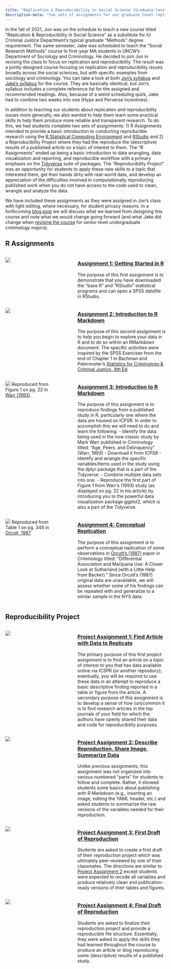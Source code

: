 ```yaml
---
title: "Replication & Reproducibility in Social Science (Graduate-level)"
description-meta: "Two sets of assignments for our graduate level replication and reproducibility coure. First, are 'R Assignments' intended to provide a basic introduction to conducting reproducible research using the R Statistical Computing Environment and RStudio. Second, is a 'Reproducibility' Project' where students reproduce the (descriptive) results of a published article on a topic of interest to them."
---
```


In the fall of 2021, Jon was on the schedule to teach a new course titled "Replication & Reproducibility in Social Science" as a substitute for IU Criminal Justice Department's typical graduate "Methods" degree requirement. The same semester, Jake was scheduled to teach the "Social Research Methods" course to first-year MA students in UNCW's Department of Sociology and Criminology. He decided to join Jon in revising the class to focus on replication and reproducibility. The result was a jointly designed course focusing on replication and reproducibility issues broadly across the social sciences, but with specific examples from sociology and criminology. You can take a look at both [Jon's syllabus]() and [Jake's syllabus]() for the course. They are basically identical, but Jon's syllabus includes a complete reference list for the assigned and recommended readings. Also, because of a weird scheduling quirk, Jake had to combine two weeks into one (Hype and Perverse Incentives).  

In addition to teaching our students about replication and reproducibility issues more generally, we also wanted to help them learn some practical skills to help them produce more reliable and transparent research. To do this, we had students complete two sets of assignments: 1) R Assignments intended to provide a basic introduction to conducting reproducible research using the [R Statistical Computing Environment](https://www.r-project.org/) and [RStudio](https://posit.co/products/open-source/rstudio/) and 2) a Reproducibility Project where they had the reproduce the (descriptive) results of a published article on a topic of interest to them. The "R Assignments" ended up being a basic introduction to data wrangling, data visualization and reporting, and reproducible workflow with a primary emphasis on the [Tidyverse](https://www.tidyverse.org/) suite of packages. The "Reproducibility Project" was an opportunity for students to apply these new skills to a topic that interested them, get their hands dirty with real-world data, and develop an appreciation of the difficulties involved in computationally reproducing published work when you do not have access to the code used to clean, wrangle and analyze the data. 

We have included these assignments as they were assigned in Jon's class with light editing, where necessary, for student privacy reasons. In a forthcoming [blog post]() we will discuss what we learned from designing this course and note what we would change going forward (and what Jake did change when [revising the course]() for senior-level undergraduate criminology majors). 

## R Assignments
:::: columns

::: {.column width="35%"}
![](images/Assign1_SS_Rstudio_Global_Options.png)
:::

::: {.column width="5%"}
:::

::: {.column width="60%"}
### [Assignment 1: Getting Started in R](r-assignments/R_Assign1_RRStudio_Brauer_Public.html)
The purpose of this first assignment is to demonstrate that you have downloaded the “base R” and “RStudio” statistical programs and can open a SPSS datafile in RStudio.
:::
::::

:::: columns
::: {.column width="35%"}
![](images/Assign2_SS7_Rstudio2.jpg)
:::

::: {.column width="5%"}
:::

::: {.column width="60%"}
### [Assignment 2: Introduction to R Markdown](r-assignments/R_Assign2_RMarkdown_Brauer.html)
The purpose of this second assignment is to help you begin to explore your data in R and to do so within an RMarkdown document. The specific activities were inspired by the SPSS Exercises from the end of Chapter 1 in Bachman and Paternoster’s [Statistics for Criminology & Criminal Justice, 4th Ed](https://edge.sagepub.com/bachmansccj4e).
:::
::::

:::: columns

::: {.column width="35%"}
![](images/Assign3_SS10_Warr_Fig1p22.jpg)
Reproduced from Figure 1 on pg. 22 in [Warr (1993)](https://doi.org/10.1111/j.1745-9125.1993.tb01120.x).
:::

::: {.column width="5%"}
:::

::: {.column width="60%"}
### [Assignment 3: Introduction to R Markdown](r-assignments/R_Assign3_ICPSR_ReprodFig_Brauer.html)
The purpose of this assignment is to reproduce findings from a published study in R, particularly one where the data are housed on ICPSR. In order to accomplish this we will need to do and learn the following:
  - Identify the data being used in the now classic study by Mark Warr published in Criminology titled: “Age, Peers, and Delinquency” (Warr, 1993)
  - Download it from ICPSR
  - Identify and wrangle the specific variables/items used in the study using the dplyr package that is a part of the Tidyverse.
  - Combine multiple data sets into one.
  - Reproduce the first part of Figure 1 from Warr’s (1993) study (as displayed on pg. 22 in his article) by introducing you to the powerful data visualization package ggplot2, which is also a part of the Tidyverse.
:::
::::

:::: columns

::: {.column width="35%"}
![](images/Assign4_SS2_Orcutt_Table1.jpg)
Reproduced from Table 1 on pg. 348 in [Orcutt, 1987](https://doi.org/10.1111/j.1745-9125.1987.tb00801.x)
:::

::: {.column width="5%"}
:::

::: {.column width="60%"}
### [Assignment 4: Conceptual Replication](r-assignments/R_Assgin4_ConceptRep_Brauer_Public.html)
The purpose of this assignment is to perform a conceptual replication of some observations in [Orcutt’s (1987)](https://onlinelibrary.wiley.com/doi/abs/10.1111/j.1745-9125.1987.tb00801.x) paper in *Criminology* titled: “Differential Association and Marijuana Use: A Closer Look at Sutherland (with a Little Help from Becker).” Since Orcutt’s (1987) original data are unavailable, we will assess whether some of his findings can be repeated with and generalize to a similar sample in the NYS data. 
:::
::::
## Reproducibility Project
:::: columns

::: {.column width="35%"}
![](images/nys-wv1-icpsr-datadoc.jpg)   
:::

::: {.column width="5%"}
:::

::: {.column width="60%"}
### [Project Assignment 1: Find Article with Data to Replicate](rep-project/Project_Assign_1_Find_Article_Brauer_Public.html)
The primary purpose of this first project assignment is to find an article on a topic of interest to you that has data available online via ICSPR (or another repository); eventually, you will be required to use these data in an attempt to reproduce a basic descriptive finding reported in a table or figure from the article. A secondary purpose of this assignment is to develop a sense of how (un)common it is to find research articles in the top journals of your field for which the authors have openly shared their data and code for reproducibility purposes.
:::
::::

:::: columns

::: {.column width="35%"}
![](images/ProjAssign2_SS_YAML_toc.jpg)   
:::

::: {.column width="5%"}
:::

::: {.column width="60%"}
### [Project Assignment 2: Describe Reproduction, Share Image, Summarize Data](rep-project/Project_Assign_2_Describe_Summarize_Brauer_Public.html)
Unlike previous assignments, this assignment was not organized into various numbered "parts" for students to follow and complete. Rather, it showed students some basics about publishing with R Markdown (e.g., inserting an image, editing the YAML header, etc.) and asked students to summarize the raw versions of the variables needed for their reproduction.   
:::
::::

:::: columns

::: {.column width="35%"}
![](images/draw-owl-draft.jpg)  

:::

::: {.column width="5%"}
:::

::: {.column width="60%"}
### [Project Assignment 3: First Draft of Reproduction](rep-project/Project_Assign_3_First-Draft-of-Reproduction.html)
Students are asked to create a first draft of their reproduction project which was ultimately peer-reviewed by one of their classmates. The directions are similar to [Project Assignment 2](rep-project/Project_Assign_2_Describe_Summarize_Brauer_Public.html) except students were expected to recode all variables and produce relatively clean and publication-ready versions of their tables and figures.
:::
::::

:::: columns

::: {.column width="35%"}
![](images/draw-owl-final.jpg)  

:::

::: {.column width="5%"}
:::

::: {.column width="60%"}
### [Project Assignment 4: Final Draft of Reproduction](rep-project/Project_Assign_4_Final-Draft-of-Reproduction.html)
Students are asked to finalize their reproduction project and provide a reproducible file structure. Essentially, they were asked to apply the skills they had learned throughout the course to produce an article or blog reproducing some (descriptive) results of a published study. 
:::
::::

